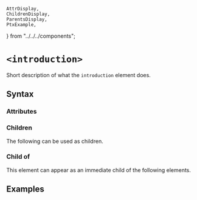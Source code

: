     AttrDisplay,
    ChildrenDisplay,
    ParentsDisplay,
    PtxExample,
} from "../../../components";

# `<introduction>`

Short description of what the `introduction` element does.

## Syntax

### Attributes

<AttrDisplay name="introduction" />

### Children

The following can be used as children.

<ChildrenDisplay name="introduction" />

### Child of

This element can appear as an immediate child of the following elements.

<ParentsDisplay name="introduction" />

## Examples

    